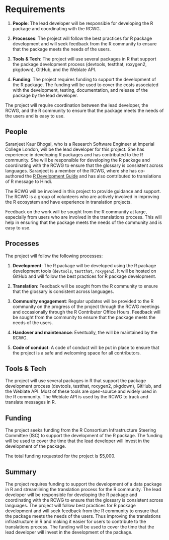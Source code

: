 # Requirements
<!-- 
An idea of what is required to make the project actually happen
-->

1. **People**: The lead developer will be responsible for developing the R package and coordinating with the RCWG.

2. **Processes**: The project will follow the best practices for R package development and will seek feedback from the R community to ensure that the package meets the needs of the users.

3. **Tools & Tech**: The project will use several packages in R that support the package development process (devtools, testthat, roxygen2, pkgdown), GitHub, and the Weblate API. 

4. **Funding**: The project requires funding to support the development of the R package. The funding will be used to cover the costs associated with the development, testing, documentation, and release of the package by the lead developer.

The project will require coordination between the lead developer, the RCWG, and the R community to ensure that the package meets the needs of the users and is easy to use.

## People
<!--
Who needs to be involved, what's the proposed structure, what will it take to get their involvement?
-->

Saranjeet Kaur Bhogal, who is a Research Software Engineer at Imperial College London, will be the lead developer for this project. She has experience in developing R packages and has contributed to the R community. She will be responsible for developing the R package and coordinating with the RCWG to ensure that the glossary is consistent across languages. Saranjeet is a member of the RCWG, where she has co-authored the [R Development Guide](https://contributor.r-project.org/rdevguide/) and has also contributed to translations of R message to Hindi.

The RCWG will be involved in this project to provide guidance and support. The RCWG is a group of volunteers who are actively involved in improving the R ecosystem and have experience in translation projects.

Feedback on the work will be sought from the R community at large, especially from users who are involved in the translations process. This will help in ensuring that the package meets the needs of the community and is easy to use.

## Processes
<!-- 
What processes need to be put in place e.g. codes of conduct, regular ISC meetings, handover to the community at large?
-->

The project will follow the following processes:

1. **Development**: The R package will be developed using the R package development tools (`devtools`, `testthat`, `roxygen2`). It will be hosted on GitHub and will follow the best practices for R package development.

2. **Translation**: Feedback will be sought from the R community to ensure that the glossary is consistent across languages.

3. **Community engagement**: Regular updates will be provided to the R community on the progress of the project through the RCWG meetings and occasionally through the R Contributor Office Hours. Feedback will be sought from the community to ensure that the package meets the needs of the users.

4. **Handover and maintenance**: Eventually, the will be maintained by the RCWG.

5. **Code of conduct**: A code of conduct will be put in place to ensure that the project is a safe and welcoming space for all contributors.


## Tools & Tech
<!--
What is going to be needed to deliver this project? 

Will cloud computing be used - if yes are there are necessary components that will be deciding factors between providers?

Are there tools or tech that don't exist that will be produced to facilitate the project?
-->

The project will use several packages in R that support the package development process (devtools, testthat, roxygen2, pkgdown), GitHub, and the Weblate API. Most of these tools are open-source and widely used in the R community. The Weblate API is used by the RCWG to track and translate messages in R.

## Funding
<!-- 
[TO DO] THE GUIDANCE IS PRETTY UNCLEAR, ESP IN LIGHT OF GABOR'S PROPOSAL VS AWARD SIZE

-->

The project seeks funding from the R Consortium Infrastructure Steering Committee (ISC) to support the development of the R package. The funding will be used to cover the time that the lead developer will invest in the development of the package.

The total funding requested for the project is $5,000.

## Summary
<!--
A summary of the requirements that contextualises the costs
-->

The project requires funding to support the development of a data package in R and streamlining the translation process for the R community. The lead developer will be responsible for developing the R package and coordinating with the RCWG to ensure that the glossary is consistent across languages. The project will follow best practices for R package development and will seek feedback from the R community to ensure that the package meets the needs of the users. Thus improving the translations infrastructure in R and making it easier for users to contribute to the translations process. The funding will be used to cover the time that the lead developer will invest in the development of the package.

